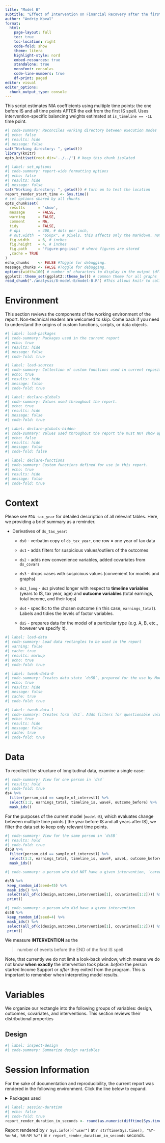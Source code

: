```yaml
---
title: "Model B"
subtitle: "Effect of Intervention on Financial Recovery after the first Income Support"
author: "Andriy Koval"
format:
  html:
    page-layout: full
    toc: true
    toc-location: right
    code-fold: show
    theme: litera
    highlight-style: nord
    embed-resources: true
    standalone: true
    monofont: consolas
    code-line-numbers: true
    df-print: paged
editor: visual
editor_options: 
  chunk_output_type: console
---
```


This script estimates NIA coefficients using multiple time points: the one before IS and all time points AFTER the exit from the first IS spell. Uses intervention-specific balancing weights estimated at `is_timeline == -1L` time point.


<!--  Set the working directory to the repository's base directory; this assumes the report is nested inside of two directories.-->

```r
#| code-summary: Reconciles working directory between execution modes
#| echo: false
#| results: hide
#| message: false 
cat("Working directory: ", getwd())
library(knitr)
opts_knit$set(root.dir='../../') # keep this chunk isolated  
```

```r
#| label: set_options
#| code-summary: report-wide formatting options
#| echo: false
#| results: hide
#| message: false 
cat("Working directory: ", getwd()) # turn on to test the location
report_render_start_time <- Sys.time()
# set options shared by all chunks
opts_chunk$set(
  results      = 'show',
  message      = FALSE,
  warning      = FALSE,
  comment      = NA,
  tidy         = FALSE,
  # dpi        = 400, # dots per inch,
  # out.width  = "650px", # pixels, this affects only the markdown, not the underlying png file.  The height will be scaled appropriately.
  fig.width    = 6, # inches
  fig.height   = 4, # inches
  fig.path     = 'figure-png-iso/' # where figures are stored
  ,cache = TRUE
)
echo_chunks    <- FALSE #Toggle for debugging.
message_chunks <- FALSE #Toggle for debugging.
options(width=100) # number of characters to display in the output (dflt = 80)
ggplot2::theme_set(ggplot2::theme_bw()) # common theme for all graphs
read_chunk("./analysis/8-model-B/model-B.R") #This allows knitr to call chunks tagged in the underlying *.R file.
```


# Environment

This section reviews the components of the working environment of the report. Non-technical readers are welcomed to skip. Come back if you need to understand the origins of custom functions, scripts, or data objects.

```r
#| label: load-packages
#| code-summary: Packages used in the current report
#| echo: true
#| results: hide
#| message: false
#| code-fold: true
```

```r
#| label: load-sources
#| code-summary: Collection of custom functions used in current repository 
#| echo: true
#| results: hide
#| message: false
#| code-fold: true
```

```r
#| label: declare-globals
#| code-summary: Values used throughout the report.
#| echo: true
#| results: hide
#| message: false 
#| code-fold: true
```

```r
#| label: declare-globals-hidden
#| code-summary: Values used throughout the report the must NOT show up in report.
#| echo: false
#| results: hide
#| message: false 
#| code-fold: false
```

```r
#| label: declare-functions
#| code-summary: Custom functions defined for use in this report.
#| echo: true
#| results: hide
#| message: false 
#| code-fold: true
```

# Context

Please see `EDA-tax_year` for detailed description of all relevant tables. Here, we providing a brief summary as a reminder.

-   Derivatives of `ds_tax_year`:

    -   `ds0` - verbatim copy of `ds_tax_year`, one row = one year of tax data

    -   `ds1` - adds filters for suspicious values/outliers of the outcomes

    -   `ds2` - adds new convenience variables, added covariates from `ds_covars`

    -   `ds3` - drops cases with suspicious values (convenient for models and graphs)

    -   `ds3_long` - `ds3` pivoted longer with respect to **timeline variables** (years to IS, tax year, age) and **outcome variables** (total earnings, total income, and their logs)

    -   `ds4` - specific to the chosen outcome (in this case, `earnings_total`). Labels and tidies the levels of factor variables.

    -   `ds5` - prepares data for the model of a particular type (e.g. A, B, etc., however we specify it).

```r
#| label: load-data
#| code-summary: Load data rectangles to be used in the report
#| warning: false
#| cache: true
#| results: markup
#| echo: true
#| code-fold: true
```

```r
#| label: tweak-data-0
#| code-summary: Creates data state `ds5B`, prepared for the use by Model B (the year before IS and all years after IS).
#| echo: true
#| results: hide
#| message: false
#| cache: true
#| code-fold: true
```

```r
#| label: tweak-data-1
#| code-summary: Creates form `ds1`. Adds filters for questionable values of the outcome
#| echo: true
#| results: hide
#| message: false
#| cache: true
#| code-fold: true
```

# Data

To recollect the structure of longitudinal data, examine a single case:

```r
#| code-summary: View for one person in `ds4`
#| results: hold
#| code-fold: true
ds4 %>% 
  filter(person_oid == sample_of_interest1) %>% 
  select(1:2, earnings_total, timeline_is, waveF, outcome_before) %>% 
  mask_ids()
```

For the purposes of the current model (`model-B`), which evaluates change between multiple time points ( the year before IS and all years after IS), we filter the data set to keep only relevant time points.

```r
#| code-summary: View for the same person in `ds5B`
#| results: hold
#| code-fold: true
ds5B %>% 
  filter(person_oid == sample_of_interest1) %>% 
  select(1:2, earnings_total, timeline_is, waveF, waveL, outcome_before) %>% 
  mask_ids()
```

```r
#| code-summary: a person who did NOT have a given intervention, `career_planning`

ds5B %>%
 keep_random_id(seed=45) %>%
 mask_ids() %>%
 select(all_of(c(design,outcomes,intervention[1], covariates[1:2]))) %>%
 print()
```

```r
#| code-summary: a person who did have a given intervention
ds5B %>%
 keep_random_id(seed=4) %>%
 mask_ids() %>%
 select(all_of(c(design,outcomes,intervention[1], covariates[1:2]))) %>%
 print()
```

We measure **INTERVENTION** as the

> number of events before the END of the first IS spell

Note, that currently we do not limit a look-back window, which means we do not know **when exactly** the intervention took place: *before* the person started Income Support or *after* they exited from the program. This is important to remember when interpreting model results.

# Variables

We organize our rectangle into the following groups of variables: design, outcomes, covariates, and interventions. This section reviews their distributional properties

## Design

```r
#| label: inspect-design
#| code-summary: Summarize design variables
```

<!-- ## Outcomes -->

<!-- ```{r} -->

<!-- #| label: inspect-outcomes -->

<!-- #| code-summary: Summarize outcome variables -->

<!-- ``` -->

<!-- ## Covariates -->

<!-- ```{r} -->

<!-- #| label: inspect-covariates -->

<!-- #| code-summary: Summarize covariates variables -->

<!-- ``` -->

<!-- ## Interventions -->

<!-- ```{r} -->

<!-- #| label: inspect-intervention -->

<!-- #| code-summary: Summarize intervention variables -->

<!-- ``` -->

<!-- ## Reference group -->

<!-- ```{r} -->

<!-- #| label:  empirical-reference-group -->

<!-- #| code-summary: Derive an empirical reference group -->

<!-- ``` -->

<!-- Note that the size of the empirical reference group is quite small ( n = 4) and maybe misleading about where the "centre of gravity" is in this manifold of descrete covariates.  -->

<!-- # Demographics -->

<!-- ```{r} -->

<!-- #| label: sex-marital-children -->

<!-- #| code-summary: Explore groups prevalent in sex-marital-children variables -->

<!-- #| fig.width: 10 -->

<!-- #| fig.height: 7 -->

<!-- #| out.width: 1000 px -->

<!-- d <- -->

<!--   ds5B %>% -->

<!--   filter(waveL==0) %>%  -->

<!--   group_by(sex2, dependent2, marital2) %>% -->

<!--   summarize( -->

<!--     person_count = n_distinct(person_oid) -->

<!--     ,earnings_median = median(earnings_total, na.rm = T) -->

<!--     ,age_median = median(age_in_seq, na.rm = T) -->

<!--     # ,earnings_mean = mean(earnings_total, na.rm = T) -->

<!--     # ,age_mean = mean(age_in_years, na.rm = T) -->

<!--     ,.groups = "drop" -->

<!--   ) %>% -->

<!--   mutate( -->

<!--     total_count = sum(person_count) -->

<!--     ,person_prop = person_count/total_count -->

<!--     ,person_pct = scales::percent(person_prop, accuracy = .1) -->

<!--   ) %>% -->

<!--   # filter(waveL==1) %>% -->

<!--   # filter(!sex2=="Unknown") %>% -->

<!--   # filter(!marital2=="(Missing)") %>% -->

<!--   select(everything()) -->

<!-- # d %>% print_all() -->

<!-- g <- -->

<!--   d %>% -->

<!--   ggplot(aes(y=person_count,x=sex2, fill=dependent2))+ -->

<!--   geom_col(position = position_dodge())+ -->

<!--   geom_label(aes(label = person_pct))+ -->

<!--   facet_wrap(c("marital2"))+ -->

<!--   scale_y_continuous(breaks = seq(0,10000,1000), labels = scales::comma_format())+ -->

<!--   labs( -->

<!--     title = "Size of the group (sex-marital-dependents) as percent from total" -->

<!--     ,subtitle = "Groups (bars) are mutually exclusive and exhausive:" -->

<!--   ) -->

<!-- g -->

<!-- ``` -->

# Session Information {#session-info}

For the sake of documentation and reproducibility, the current report was rendered in the following environment. Click the line below to expand.

<details>

<summary>Packages used</summary>

Packages used in current report

```r
#| label: session-info
#| echo: false
#| code-fold: true
if( requireNamespace("devtools", quietly = TRUE) ) {
  devtools::session_info()
} else {
  sessionInfo()
}
```

</details>

```r
#| label: session-duration
#| echo: false
#| code-fold: true
report_render_duration_in_seconds <- round(as.numeric(difftime(Sys.time(), report_render_start_time, units="secs")))
```

Report rendered by `r Sys.info()["user"]` at `r strftime(Sys.time(), "%Y-%m-%d, %H:%M %z")` in `r report_render_duration_in_seconds` seconds.
